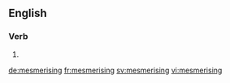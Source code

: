 ==English==

===Verb===
{{head|en|present participle}}

# {{present participle of|mesmerise|lang=en|nocat=1}}

[[de:mesmerising]]
[[fr:mesmerising]]
[[sv:mesmerising]]
[[vi:mesmerising]]